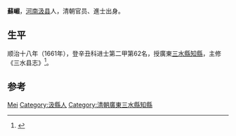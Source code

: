 {{Otheruses|other=名为蘇嵋的其他人物|蘇嵋}}

'''蘇嵋'''，[[河南|河南]][[汲县|汲县]]人，清朝官员、進士出身。

==生平==
顺治十八年（1661年），登辛丑科进士第二甲第62名，授廣東[[三水县_(广东)|三水縣]][[知縣|知縣]]，主修《三水县志》<ref>{{cite news|title=历史文献|url=http://www.ss.gov.cn/mlss/sswh/lswx/201006/t20100626_3661701.html|accessdate=2013-08-22|newspaper=佛山市三水区人民政府|archive-date=2016-03-04|archive-url=https://web.archive.org/web/20160304122813/http://www.ss.gov.cn/mlss/sswh/lswx/201006/t20100626_3661701.html|dead-url=yes}}</ref>。

==参考==
{{reflist}}

{{順治十八年辛丑科殿試金榜}}

{{Authority control}}

{{DEFAULTSORT:Su}}
[[Category:苏姓|Mei]]
[[Category:汲縣人|Category:汲縣人]]
[[Category:清朝廣東三水縣知縣|Category:清朝廣東三水縣知縣]]


{{清朝官员小作品}}